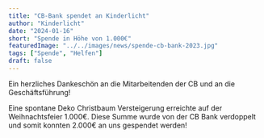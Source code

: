 ```yaml
---
title: "CB-Bank spendet an Kinderlicht"
author: "Kinderlicht"
date: "2024-01-16"
short: "Spende in Höhe von 1.000€"
featuredImage: "../../images/news/spende-cb-bank-2023.jpg"
tags: ["Spende", "Helfen"]
draft: false
---
```

Ein herzliches Dankeschön an die Mitarbeitenden der CB und an die Geschäftsführung! 

Eine spontane Deko Christbaum Versteigerung erreichte auf der Weihnachtsfeier 1.000€. Diese Summe wurde von der CB Bank verdoppelt und somit konnten 2.000€ an uns gespendet werden! 